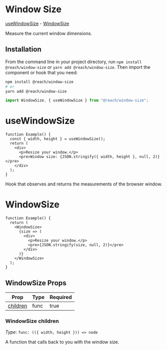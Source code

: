 
<SEO
  title="Window Size"
  description="Measure the current window dimensions in React"
/>

# Window Size

[useWindowSize](#usewindowsize) -
[WindowSize](#windowsize)

Measure the current window dimensions.

## Installation

From the command line in your project directory, run `npm install @reach/window-size` or `yarn add @reach/window-size`. Then import the component or hook that you need:

```bash
npm install @reach/window-size
# or
yarn add @reach/window-size
```

```js
import WindowSize, { useWindowSize } from "@reach/window-size";
```

# useWindowSize

```jsx-live
function Example() {
  const { width, height } = useWindowSize();
  return (
    <div>
      <p>Resize your window.</p>
      <pre>Window size: {JSON.stringify({ width, height }, null, 2)}</pre>
    </div>
  );
}
```

Hook that observes and returns the measurements of the browser window.

# WindowSize

```jsx-live
function Example() {
  return (
    <WindowSize>
      {size => (
        <div>
          <p>Resize your window.</p>
          <pre>{JSON.stringify(size, null, 2)}</pre>
        </div>
      )}
    </WindowSize>
  );
}
```

## WindowSize Props

| Prop                  | Type | Required |
| --------------------- | ---- | -------- |
| [children](#children) | func | true     |

### WindowSize children

_Type_: `func: (({ width, height })) => node`

A function that calls back to you with the window size.
